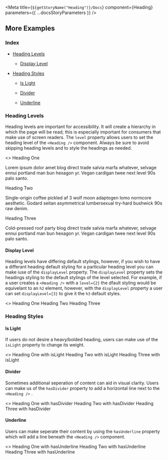 
<Meta title={`${getStoryName("Heading")}/Docs`} component={Heading} parameters={{ ...docsStoryParameters }} />

<Description markdown={Readme} />

## More Examples

### Index

- <a href="#heading-levels">Heading Levels</a>

  - <a href="#display-level">Display Level</a>

- <a href="#heading-styles">Heading Styles</a>

  - <a href="#is-light">Is Light</a>

  - <a href="#divider">Divider</a>

  - <a href="#underline">Underline</a>

### Heading Levels

Heading levels are important for accessibility. It will create a hierarchy in which the page will be read; this is especially important for consumers that make use of screen readers. The `level` property allows users to set the heading level of the `<Heading />` component.
Always be sure to avoid skipping heading levels and to style the headings as needed.

<!-- prettier-ignore -->
<Canvas isExpanded>
<>
  <Heading level={1}>Heading One</Heading>
  <p>
    Lorem ipsum dolor amet blog direct trade salvia marfa whatever, selvage ennui portland man bun hexagon yr. Vegan
    cardigan twee next level 90s palo santo.
  </p>
  <Heading level={2}>Heading Two</Heading>
  <p>
    Single-origin coffee pickled af 3 wolf moon adaptogen lomo normcore aesthetic. Godard seitan asymmetrical
    lumbersexual try-hard bushwick 90s raw denim.
  </p>
  <Heading level={3}>Heading Three</Heading>
  <p>
    Cold-pressed roof party blog direct trade salvia marfa whatever, selvage ennui portland man bun hexagon yr. Vegan
    cardigan twee next level 90s palo santo.
  </p>
</>
</Canvas>

#### Display Level

Heading levels have differing default stylings, however, if you wish to have a differant heading default styling for a particular heading level you can make iuse of the `displayLevel` property. The `displayLevel` property sets the headings styling to the default stylings of the level selected. For example, if a user creates a `<Heading />` with a `level={2}` the dfault styling would be equivelant to an `h2` element, however, with the `displayLevel` property a user can set `displayLevel={3}` to give it the `h3` default styles.

<!-- prettier-ignore -->
<Canvas isExpanded>
<>
  <Heading level={1} displayLevel={6}>Heading One</Heading>
  <Heading level={2} displayLevel={3}>Heading Two</Heading>
  <Heading level={3} displayLevel={1}>Heading Three</Heading>
</>
</Canvas>

### Heading Styles

#### Is Light

If users do not desire a heavy/bolded heading, users can make use of the `isLight` property to change its weight.

<!-- prettier-ignore -->
<Canvas isExpanded>
<>
  <Heading level={1} isLight>Heading One with isLight</Heading>
  <Heading level={2} isLight>Heading Two with isLight</Heading>
  <Heading level={3} isLight>Heading Three with isLight</Heading>
</>
</Canvas>

#### Divider

Sometimes additional seperation of content can aid in visual clarity. Users can make us of the `hasDivider` property to add a horizontal line next to the `<Heading />` .

<!-- prettier-ignore -->
<Canvas isExpanded>
<>
  <Heading level={1} hasDivider>Heading One with hasDivider</Heading>
  <Heading level={2} hasDivider>Heading Two with hasDivider</Heading>
  <Heading level={3} hasDivider>Heading Three with hasDivider</Heading>
</>
</Canvas>

#### Underline

Users can make seperate their content by using the `hasUnderline` property which will add a line beneath the `<Heading />` component.

<!-- prettier-ignore -->
<Canvas isExpanded>
<>
  <Heading level={1} hasUnderline>Heading One with hasUnderline</Heading>
  <Heading level={2} hasUnderline>Heading Two with hasUnderline</Heading>
  <Heading level={3} hasUnderline>Heading Three with hasUnderline</Heading>
</>
</Canvas>
